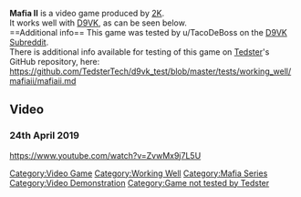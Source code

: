 <strong>Mafia II</strong> is a video game produced by [[2K]].
<br />
It works well with [[D9VK]], as can be seen below.
<br />
==Additional info==
This game was tested by u/TacoDeBoss on the [[D9VK Subreddit]].
<br />
There is additional info available for testing of this game on [[User:Tedster|Tedster]]'s GitHub repository, here:
<br />
https://github.com/TedsterTech/d9vk_test/blob/master/tests/working_well/mafiaii/mafiaii.md
==Video==
===24th April 2019===
<youtube>https://www.youtube.com/watch?v=ZvwMx9j7L5U</youtube>

[[Category:Video Game]]
[[Category:Working Well]]
[[Category:Mafia Series]]
[[Category:Video Demonstration]]
[[Category:Game not tested by Tedster]]
